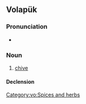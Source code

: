 ==Volapük==

===Pronunciation===
* {{IPA|[beˈbyl]|lang=vo}}

===Noun===
{{vo-noun}}

# [[chive]]

====Declension====
{{vo-decl-noun}}

[[Category:vo:Spices and herbs]]